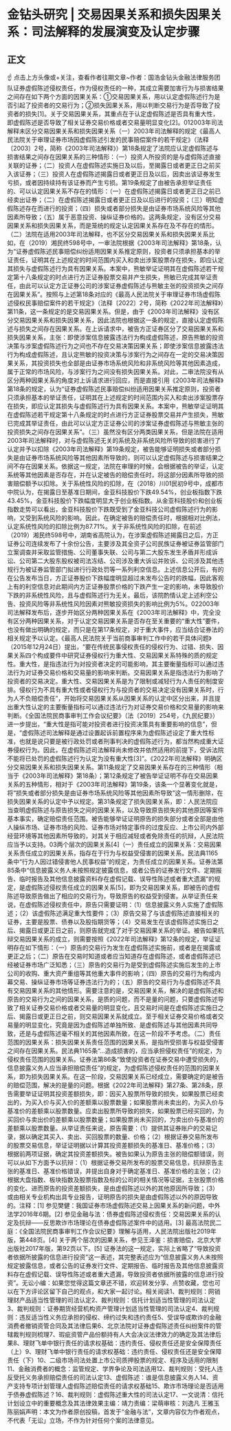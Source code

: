 # 金钻头研究 | 交易因果关系和损失因果关系：司法解释的发展演变及认定步骤
## 正文
☝ 点击上方头像或+关注，查看作者往期文章~作者：国浩金钻头金融法律服务团队证券虚假陈述侵权责任，作为侵权责任的一种，其成立需要加害行为与损害结果之间存在如下两个方面的因果关系：①交易因果关系，用以认定虚假陈述行为是否引起了投资者的交易行为；②损失因果关系，用以判断交易行为是否导致了投资者的损失[1]。关于交易因果关系，其重点在于认定虚假陈述是否具有重大性，即虚假陈述是否导致了相关证券交易价格或者交易量明显变化[2]。012003年司法解释未区分交易因果关系和损失因果关系（一）2003年司法解释的规定《最高人民法院关于审理证券市场因虚假陈述引发的民事赔偿案件的若干规定》（法释〔2003〕2号，简称《2003年司法解释》）第18条规定了法院应认定虚假陈述与损害结果之间存在因果关系的三种情形：（一）投资人所投资的是与虚假陈述直接关联的证券；（二）投资人在虚假陈述实施日及以后，至揭露日或者更正日之前买入该证券；（三）投资人在虚假陈述揭露日或者更正日及以后，因卖出该证券发生亏损，或者因持续持有该证券而产生亏损。第19条规定了由被告承担举证责任的、可以认定因果关系不存在的情形：（一）在虚假陈述揭露日或者更正日之前已经卖出证券；（二）在虚假陈述揭露日或者更正日及以后进行的投资；（三）明知虚假陈述存在而进行的投资；（四）损失或者部分损失是由证券市场系统风险等其他因素所导致；（五）属于恶意投资、操纵证券价格的。这两条规定，没有区分交易因果关系和损失因果关系，而是笼统的规定认定因果关系存在及不存在的情形。（二）法院在适用2003年司法解释，也不区分交易因果关系和损失因果关系比如，在（2019）湘民终598号中，一审法院根据《2003年司法解释》第18条，认为“证券虚假陈述民事赔偿纠纷适用因果关系推定原则，投资者只须承担基本的举证责任，证明其在上述规定的时间范围内买入和卖出涉案股票存在损失，即应认定其损失与虚假陈述行为具有因果关系。本案中，熊敏举证证明其在虚假陈述若干规定第十八条规定的时点进行方正证券股票交易并产生损失，熊敏已完成其举证责任，由此可以认定方正证券公司的涉案证券虚假陈述与熊敏主张的投资损失之间存在因果关系”。按照与上述第18条对应的《最高人民法院关于审理证券市场虚假陈述侵权民事赔偿案件的若干规定》（法释〔2022〕2号，简称《2022年司法解释》）第11条，这一条规定的是交易因果关系。但是，由于《2003年司法解释》没有区分交易因果关系和损失因果关系，因此法院也根据这一条的规定，直接认定虚假陈述与损失之间存在因果关系。在上诉请求中，被告方正证券区分了交易因果关系和损失因果关系，主张：即使涉案信息披露违法行为构成虚假陈述，原告熊敏的投资决策与涉案虚假陈述行为之间也不存在交易决策因果关系；即使涉案信息披露违法行为构成虚假陈述，且认定熊敏的投资决策与涉案行为之间存在一定的交易决策因果关系，其投资损失也全部是由证券市场系统风险和非系统风险等其他因素造成，属于正常的市场风险，与涉案行为之间没有损失因果关系。对此，二审法院没有从区分两种因果关系的角度对上诉请求进行回应，而是直接引用《2003年司法解释》第18条的规定，认为“证券虚假陈述民事赔偿纠纷适用因果关系推定原则，投资者只须承担基本的举证责任，证明其在上述规定的时间范围内买入和卖出涉案股票存在损失，即应认定其损失与虚假陈述行为具有因果关系。本案中，熊敏举证证明其在虚假陈述若干规定第十八条规定的时点进行方正证券股票交易并产生损失，熊敏已完成其举证责任，由此可以认定方正证券公司的涉案证券虚假陈述与熊敏主张的投资损失之间存在因果关系”。（三）虽然没有区分两类因果关系，但是法院在适用2003年司法解释时，对与虚假陈述无关的系统及非系统风险所导致的损害进行了认定并予以扣除《2003年司法解释》第19条规定，被告能够证明损失或者部分损失是由证券市场系统风险等其他因素所导致的，则可以认定虚假陈述与损害结果之间不存在因果关系。依据这一规定，法院在审理的时候，会根据被告的举证，认定系统等其他因素是否存在，并在认定被告的赔偿责任时，将这部分因素所导致的损害赔偿额予以扣除。关于系统性风险的扣除，在（2018）川01民初9号中，成都市中院认为，在揭露日至基准日期间，金亚科技股价下跌49.54%，创业板指数下跌43.45%，金亚科技股价下跌幅度明显大于创业板指数。从金亚科技股价和创业板指数走势可以看出，金亚科技股价下跌既受到了金亚科技公司虚假陈述行为的影响，又受到系统风险的影响。因此，在确定被告的赔偿责任时，根据相对比例法，认定系统性风险的扣除比例为87.71%。关于非系统性风险的扣除，在前述（2019）湘民终598号中，湖南省高院认为，在涉案虚假陈述揭露日之后，方正证券公司连续发布了十余份公告，主要涉及其全资子公司民族证券被证券监管部门立案调查并采取监管措施、公司董事失联、公司与第二大股东发生矛盾并形成诉讼、公司第二大股东股权被司法冻结、公司涉及重大诉讼并败诉、公司涉及其他违规行为被证券监管部门拟进行行政处罚等一系列利空信息。上述信息公开后，有的在公告发布当日，方正证券股价下跌幅度明显超过未发布公告时的跌幅，因此客观上有的利空信息对此期间内方正证券股票价格的下跌产生一定的影响，未导致股价下跌的非系统性风险，且与虚假陈述行为无关。最后，该院酌情认定上述利空公告、投资风险等非系统性风险因素对熊敏投资损失的影响比例为5%。022003年司法解释发布后，逐步开始区分两种因果关系在《2003年司法解释》中，完全没有区分两种因果关系，对于认定交易因果关系是否存在至关重要的“重大性”要件，也没有做出明确的规定，而只是在第17条规定，对于重大事件，应当结合证券法的相关规定予以认定。《最高人民法院关于当前商事审判工作中的若干具体问题》（2015年12月24日）提出，“要在传统民事侵权责任的侵权行为、过错、损失、因果关系四个构成要件中研究证券侵权行为重大性、交易因果关系特殊的质的规定性。重大性，是指违法行为对投资者决定的可能影响，其主要衡量指标可以通过违法行为对证券交易价格和交易量的影响来判断。交易因果关系是指违法行为影响了投资者的交易决定。重大性、交易因果关系是为了限制或减轻行为人责任的制度安排。侵权行为不具有重大性或者侵权行为与投资者的交易决定没有因果关系时，行为人不负赔偿责任”，开始将交易因果关系从因果关系的认定中区分出来，并且提出重大性认定的主要衡量指标可以通过违法行为对证券交易价格和交易量的影响来判断。《全国法院民商事审判工作会议纪要》（法〔2019〕254号，《九民纪要》）进一步提出，“重大性是指可能对投资者进行投资决策具有重要影响的信息”，但是，“虚假陈述司法解释是通过设置起诉前置程序来为虚假陈述设定了重大性标准，也就是说只要是被行政处罚或者刑事判决的虚假陈述行为，都当然构成重大证券侵权行为。因此，在虚假陈述司法解释尚未修改并依然适用的前提下，受诉法院不能将已处罚的虚假陈述行为认定为没有重大性[3]”。《2022年司法解释》明确区分交易因果关系和损失因果关系。第11条规定了交易因果关系存在的三种情形（相当于《2003年司法解释》第18条）；第12条规定了被告举证证明不存在交易因果关系的五种情形，相对于《2003年司法解释》第19条，该条一个显著变化就是，将“损失或者部分损失是由证券市场系统风险等其他因素所导致”这一情形删除，在损失因果关系的认定中予以规定。第31条规定了损失因果关系，即：人民法院应当查明虚假陈述与原告损失之间的因果关系，以及导致原告损失的其他原因等案件基本事实，确定赔偿责任范围。被告能够举证证明原告的损失部分或者全部是由他人操纵市场、证券市场的风险、证券市场对特定事件的过度反应、上市公司内外部经营环境等其他因素所导致的，对其关于相应减轻或者免除责任的抗辩，人民法院应当予以支持。03两个层次的因果关系[4]（一）责任成立的因果关系：交易因果关系责任成立的因果关系，指存在于行为与权益受侵害的因果关系。民法典1165条中“行为人因过错侵害他人民事权益”的规定，为责任成立的因果关系。证券法第85条中“信息披露义务人未按照规定披露信息，或者公告的证券发行文件、定期报告、临时报告及其他信息披露资料存在虚假记载、误导性陈述或者重大遗漏”的规定，是虚假陈述侵权责任成立的因果关系[5]，即为交易因果关系，即被告的虚假陈述导致原告做出了相应的交易行为，导致原告的权益受到侵害。从举证责任来说，在虚假陈述侵权责任中，原告只需要证明：（1）信息披露义务人实施了虚假陈述；（2）该虚假陈述满足重大性要件；（3）原告交易了与该虚假陈述直接相关的证券，主要是股票、债券以及股指期货等；（4）交易发生在该虚假陈述实施日之后、揭露日或更正日之前，则原告就完成了对于交易因果关系的举证。被告如果抗辩交易因果关系的成立，则需要按照《2022年司法解释》第12条的规定，举证证明存在如下情形：（一）原告的交易行为发生在虚假陈述实施前，或者是在揭露或更正之后；（二）原告在交易时知道或者应当知道存在虚假陈述，或者虚假陈述已经被证券市场广泛知悉；（三）原告的交易行为是受到虚假陈述实施后发生的上市公司的收购、重大资产重组等其他重大事件的影响；（四）原告的交易行为构成内幕交易、操纵证券市场等证券违法行为的；（五）原告的交易行为与虚假陈述不具有交易因果关系的其他情形。需要注意的是，交易因果关系，解决的是虚假陈述和原告的交易行为之间的因果关系，是质的问题，而不是量的问题，只要虚假陈述导致了相关证券交易价格或者交易量的明显变化，且交易时间是在虚假陈述实施日之后、揭露日或更正日之前，则交易因果关系就成立。至于相关证券交易价格或者交易量的明显变化，究竟是因为虚假陈述单独所致、是虚假陈述与其他因素共同导致，还是与虚假陈述毫不相关的其他因素所致，在这一阶段不予考虑。（二）责任范围的因果关系：损失因果关系责任范围的因果关系，是指所受损害与权益受侵害之间存在因果关系。民法典1165条“…造成损害的，应当承担侵权责任”的规定，为侵权责任范围的因果关系。证券法第86条“致使投资者在证券交易中遭受损失的，信息披露义务人应当承担赔偿责任”的规定，为虚假陈述侵权责任的范围的因果关系，即为损失因果关系。在这一阶段，交易因果关系已经成立，需要确定的是被告的赔偿范围，解决的是量的问题。根据《2022年司法解释》第27条、第28条，原告需要举证证明其投资差额损失，即：因买入股票所导致的损失，如果股票已经卖出的，为买入价与买入价的差额乘以股票数量；如果股票尚未卖出的，为买入价与基准价的差额乘以股票数量。应卖出股票所导致的损失，如果股票已经买回的，为买回价与卖出价的差额乘以股票数量；如果股票尚未买回的，为卖出价与基准价的差额乘以股票数量。从举证责任来说，原告需要：（1）提供其证券账户的交易记录，据以确定其买入、卖出、买回股票的数量、价格；（2）根据证券交易所发布的股票交易信息，举证证明据以计算其投资差额损失的基准日、基准价格；（3）根据前两项证据，确定其投资差额损失。被告如果认为原告主张的赔偿额错误，则可以从如下方面予以抗辩：（1）根据证券交易所发布的股票交易信息，抗辩原告主张的基准日、基准价格错误，并提出自身对于确定基准日、基准价格的主张；（2）根据大盘指数、板块指数及股票指数及标的公司的相关情况等证据，主张股票价格的变化、进而原告的投资差额损失，是由虚假陈述以外的其他原因所导致；（3）或由相关专业机构出具专业报告，证明原告的损失是由虚假陈述以外的原因导致的。注释：[1] 参见樊健：我国证券市场虚假陈述交易上因果关系的新问题，中外法学2016年6期。[2] 参见金融与法：债券虚假陈述侵权责任：交易因果关系的认定及抗辩——反思欺诈市场理论在债券虚假陈述案件中的适用。[3] 最高法院民二庭：《全国法院民商事审判工作会议纪要》理解与适用，人民法院出版社2019年版，第448页。[4] 关于两个层次的因果关系，参见王泽鉴：损害赔偿，北京大学出版社2017年版，第92页以下。[5] 证券法的这一规定，实际上省略了“导致投资者依据所披露的信息进行投资”这一表述，其完整表述应为“信息披露义务人未按照规定披露信息，或者公告的证券发行文件、定期报告、临时报告及其他信息披露资料存在虚假记载、误导性陈述或者重大遗漏，导致投资者依据所披露的信息进行投资”。无讼小编：如果您觉得这篇文章还不错，欢迎转发分享、点赞收藏，您也可以在下方评论区留下自己的观点，和大家一起讨论。相关阅读1、裁判规则：网销理财产品适当性管理的司法认定2、裁判规则：信托计划适当性管理的司法认定3、裁判规则：证券期货经营机构资产管理计划适当性管理的司法认定4、裁判规则：违反适当性义务应承担的侵权、缔约过失和违约责任5、受误导或欺诈的金融消费者撤销资管合同及其法律后果6、北京法院对证券虚假陈述责任纠纷案件的管辖裁判规则梳理7、瑕疵资管产品份额持有人大会决议法律效力的确定及其法律后果8、理财飞单中银行责任的请求权基础：违约责任、侵权责任还是安全保障责任（上）9、理财飞单中银行责任的请求权基础：违约责任、侵权责任还是安全保障责任（下）10、二级市场司法处置上市公司质押股票的规定、程序及适用的限制11、金融消费者的概念：监管规定、学界争论及司法适用12、裁判规则：受托人违反受托义务承担赔偿责任的司法认定13、虚假陈述：谁是信息披露义务人14、资产支持专项计划管理人虚假陈述赔偿责任的请求权基础15、欺诈市场理论是否适用于债券虚假陈述？16、裁判规则：虚假陈述重大性的司法认定17、一文说清：信托计划设立中的重要概念及其法律效果主编：靖力责编：梁萌审核：刘逸凡 王雅玉 陈丽娟声明：本文为作者原创投稿，首发于“金融与法”，文章内容仅为作者观点，不代表「无讼」立场，不作为针对任何个案的法律意见。